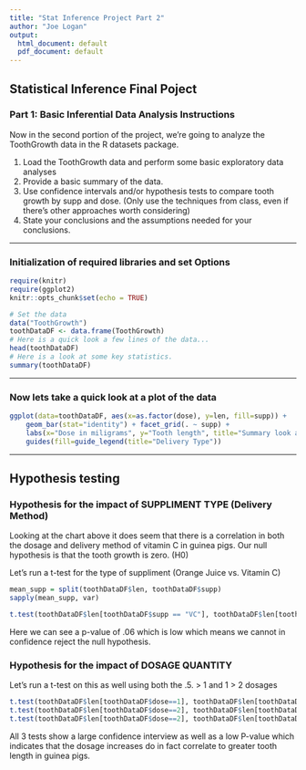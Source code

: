 ```yaml
---
title: "Stat Inference Project Part 2"
author: "Joe Logan"
output:
  html_document: default
  pdf_document: default
---
```



## Statistical Inference Final Poject 
### Part 1: Basic Inferential Data Analysis Instructions

Now in the second portion of the project, we're going to analyze the ToothGrowth data in the R datasets package.

1. Load the ToothGrowth data and perform some basic exploratory data analyses
2. Provide a basic summary of the data.
3. Use confidence intervals and/or hypothesis tests to compare tooth growth by supp and dose. (Only use the techniques from class, even if there's other approaches worth considering)
4. State your conclusions and the assumptions needed for your conclusions.

****************

### Initialization of required libraries and set Options
```r
require(knitr)
require(ggplot2)
knitr::opts_chunk$set(echo = TRUE)
```

```r
# Set the data
data("ToothGrowth")
toothDataDF <- data.frame(ToothGrowth)
# Here is a quick look a few lines of the data...
head(toothDataDF)
# Here is a look at some key statistics.
summary(toothDataDF)
```

*****************

### Now lets take a quick look at a plot of the data
```r
ggplot(data=toothDataDF, aes(x=as.factor(dose), y=len, fill=supp)) +
    geom_bar(stat="identity") + facet_grid(. ~ supp) +
    labs(x="Dose in miligrams", y="Tooth length", title="Summary look at vitamin C and tooth length correlation") +
    guides(fill=guide_legend(title="Delivery Type"))
```

**********************

## Hypothesis testing
### Hypothesis for the impact of SUPPLIMENT TYPE (Delivery Method)
Looking at the chart above it does seem that there is a correlation 
in both the dosage and delivery method of vitamin C in guinea pigs.
Our null hypothesis is that the tooth growth is zero. (H0)

Let's run a t-test for the type of suppliment (Orange Juice vs. Vitamin C)
```r
mean_supp = split(toothDataDF$len, toothDataDF$supp)
sapply(mean_supp, var)

t.test(toothDataDF$len[toothDataDF$supp == "VC"], toothDataDF$len[toothDataDF$supp == "OJ"], paired=FALSE, var.equal=FALSE)
```

Here we can see a p-value of .06 which is low which means we cannot in 
confidence reject the null hypothesis.

### Hypothesis for the impact of DOSAGE QUANTITY

Let's run a t-test on this as well using both the .5. > 1 and 1 > 2 dosages
```r
t.test(toothDataDF$len[toothDataDF$dose==1], toothDataDF$len[toothDataDF$dose==0.5], paired = FALSE, var.equal = TRUE)
t.test(toothDataDF$len[toothDataDF$dose==2], toothDataDF$len[toothDataDF$dose==1], paired = FALSE, var.equal = TRUE)
t.test(toothDataDF$len[toothDataDF$dose==2], toothDataDF$len[toothDataDF$dose==0.5], paired = FALSE, var.equal = TRUE)
```

All 3 tests show a large confidence interview as well as a low P-value which
indicates that the dosage increases do in fact correlate to greater tooth length
in guinea pigs.
